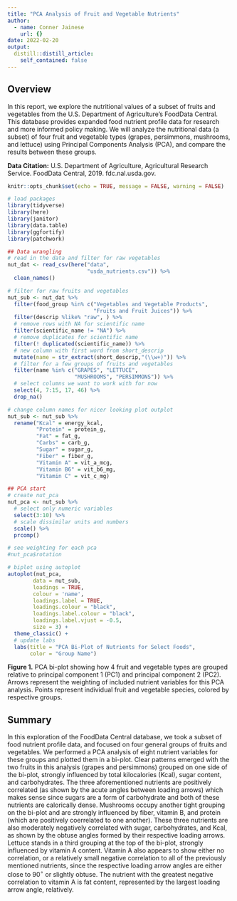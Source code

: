 ```yaml
---
title: "PCA Analysis of Fruit and Vegetable Nutrients"
author:
  - name: Conner Jainese 
    url: {}
date: 2022-02-20
output:
  distill::distill_article:
    self_contained: false
---
```


## Overview

In this report, we explore the nutritional values of a subset of fruits and vegetables from the U.S. Department of Agriculture's FoodData Central. This database provides expanded food nutrient profile data for research and more informed policy making. We will analyze the nutritional data (a subset) of four fruit and vegetable types (grapes, persimmons, mushrooms, and lettuce) using Principal Components Analysis (PCA), and compare the results between these groups. 

**Data Citation:** U.S. Department of Agriculture, Agricultural Research Service. FoodData Central, 2019. fdc.nal.usda.gov. 

```r
knitr::opts_chunk$set(echo = TRUE, message = FALSE, warning = FALSE)

# load packages
library(tidyverse)
library(here)
library(janitor)
library(data.table)
library(ggfortify)
library(patchwork)

```


```r
## Data wrangling
# read in the data and filter for raw vegetables
nut_dat <- read_csv(here("data", 
                         "usda_nutrients.csv")) %>% 
  clean_names()

# filter for raw fruits and vegetables 
nut_sub <- nut_dat %>% 
  filter(food_group %in% c("Vegetables and Vegetable Products", 
                           "Fruits and Fruit Juices")) %>% 
  filter(descrip %like% "raw", ) %>% 
  # remove rows with NA for scientific name
  filter(scientific_name != "NA") %>% 
  # remove duplicates for scientific name 
  filter(! duplicated(scientific_name)) %>% 
  # new column with first word from short_descrip
  mutate(name = str_extract(short_descrip,"(\\w+)")) %>% 
  # filter for a few groups of fruits and vegetables 
  filter(name %in% c("GRAPES", "LETTUCE", 
                     "MUSHROOMS", "PERSIMMONS")) %>% 
  # select columns we want to work with for now
  select(4, 7:15, 17, 46) %>% 
  drop_na()

# change column names for nicer looking plot outplot 
nut_sub <- nut_sub %>% 
  rename("Kcal" = energy_kcal, 
         "Protein" = protein_g, 
         "Fat" = fat_g, 
         "Carbs" = carb_g, 
         "Sugar" = sugar_g, 
         "Fiber" = fiber_g, 
         "Vitamin A" = vit_a_mcg, 
         "Vitamin B6" = vit_b6_mg, 
         "Vitamin C" = vit_c_mg)

```


```r
## PCA start 
# create nut_pca
nut_pca <- nut_sub %>% 
  # select only numeric variables
  select(3:10) %>% 
  # scale dissimilar units and numbers
  scale() %>% 
  prcomp()

# see weighting for each pca
#nut_pca$rotation

# biplot using autoplot
autoplot(nut_pca,
     	data = nut_sub,
     	loadings = TRUE,
     	colour = 'name',
     	loadings.label = TRUE,
     	loadings.colour = "black",
     	loadings.label.colour = "black",
     	loadings.label.vjust = -0.5, 
     	size = 3) +
  theme_classic() +
  # update labs
  labs(title = "PCA Bi-Plot of Nutrients for Select Foods", 
       color = "Group Name")
```

**Figure 1.** PCA bi-plot showing how 4 fruit and vegetable types are grouped relative to principal component 1 (PC1) and principal component 2 (PC2). Arrows represent the weighting of included nutrient variables for this PCA analysis. Points represent individual fruit and vegetable species, colored by respective groups.  


## Summary

In this exploration of the FoodData Central database, we took a subset of food nutrient profile data, and focused on four general groups of fruits and vegetables. We performed a PCA analysis of eight nutrient variables for these groups and plotted them in a bi-plot. Clear patterns emerged with the two fruits in this analysis (grapes and persimmons) grouped on one side of the bi-plot, strongly influenced by total kilocalories (Kcal), sugar content, and carbohydrates. The three aforementioned nutrients are positively correlated (as shown by the acute angles between loading arrows) which makes sense since sugars are a form of carbohydrate and both of these nutrients are calorically dense. Mushrooms occupy another tight grouping on the bi-plot and are strongly influenced by fiber, vitamin B, and protein (which are positively coerrelated to one another). These three nutrients are also moderately negatively correlated with sugar, carbohydrates, and Kcal, as shown by the obtuse angles formed by their respective loading arrows. Lettuce stands in a third grouping at the top of the bi-plot, strongly influenced by vitamin A content. Vitamin A also appears to show either no correlation, or a relatively small negative correlation to all of the previously mentioned nutrients, since the respective loading arrow angles are either close to 90$^\circ$ or slightly obtuse. The nutrient with the greatest negative correlation to vitamin A is fat content, represented by the largest loading arrow angle, relatively. 
